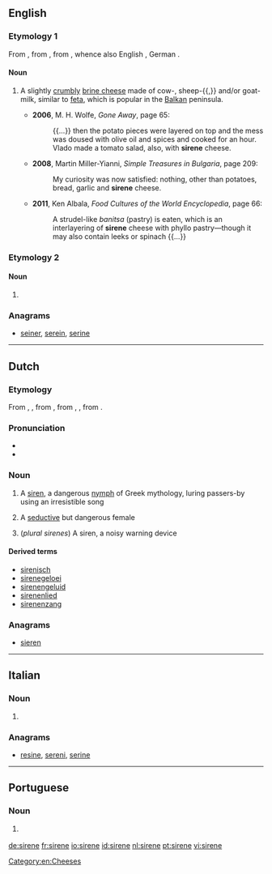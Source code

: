 {{also|Sirene|sirène}}
==English==

===Etymology 1===
From {{etyl|bg|en}} {{m|bg|сирене|tr=sirene}}, from {{etyl|sla-pro|en}}, from {{etyl|ine-pro|en}} {{m|ine-pro|*suros}}, whence also English {{m|en|sour}}, German {{m|de|sauer}}.

====Noun====
{{en-noun|?}}
{{wikipedia}}

# {{label|en|uncommon}} A slightly [[crumbly]] [[brine cheese]] made of cow-, sheep-{{,}} and/or goat-milk, similar to [[feta]], which is popular in the [[Balkan]] peninsula.
#* '''2006''', M. H. Wolfe, ''Gone Away'', page 65:
#*: {{...}} then the potato pieces were layered on top and the mess was doused with olive oil and spices and cooked for an hour. Vlado made a tomato salad, also, with '''sirene''' cheese.
#* '''2008''', Martin Miller-Yianni, ''Simple Treasures in Bulgaria'', page 209:
#*: My curiosity was now satisfied: nothing, other than potatoes, bread, garlic and '''sirene''' cheese.
#* '''2011''', Ken Albala, ''Food Cultures of the World Encyclopedia'', page 66:
#*: A strudel-like ''banitsa'' (pastry) is eaten, which is an interlayering of '''sirene''' cheese with phyllo pastry—though it may also contain leeks or spinach {{...}}

===Etymology 2===

====Noun====
{{en-noun|s|sirenæ}}

# {{label|en|possibly|_|dated}} {{alternative spelling of|siren|lang=en}}

===Anagrams===
* [[seiner#English|seiner]], [[serein#English|serein]], [[serine#English|serine]]

[[Category:en:Cheeses]]

----

==Dutch==

===Etymology===
From {{inh|nl|dum|sirena}}, {{m|dum|serene}}, from {{der|nl|fro|sereine}}, from {{der|nl|LL.|sirēna}}, {{der|nl|la|Sīrēn}}, from {{der|nl|grc|Σειρήν}}.

===Pronunciation===
* {{IPA|/sirɛnə/|lang=nl}}
* {{audio|Nl-sirene.ogg|Audio|lang=nl}}

===Noun===
{{nl-noun|f|-en|pl2=-s|sirenetje}}

# A [[siren]], a dangerous [[nymph]] of Greek mythology, luring passers-by using an irresistible song
# {{label|nl|figuratively}} A [[seductive]] but dangerous female
# (''plural sirenes'') A siren, a noisy warning device

====Derived terms====
* [[sirenisch]]
* [[sirenegeloei]] {{g2|n}}
* [[sirenengeluid]] {{g2|n}}
* [[sirenenlied]] {{g2|n}}
* [[sirenenzang]] {{g2|n}}

===Anagrams===
* [[sieren#Dutch|sieren]]

----

==Italian==

===Noun===
{{head|it|noun plural form|g=f}}

# {{plural of|sirena|lang=it}}

===Anagrams===
* [[resine#Italian|resine]], [[sereni#Italian|sereni]], [[serine#Italian|serine]]

----

==Portuguese==

===Noun===
{{pt-noun|f}}

# {{alternative form of|sirena|lang=pt}} {{gloss|alarm}}

[[de:sirene]]
[[fr:sirene]]
[[io:sirene]]
[[id:sirene]]
[[nl:sirene]]
[[pt:sirene]]
[[vi:sirene]]